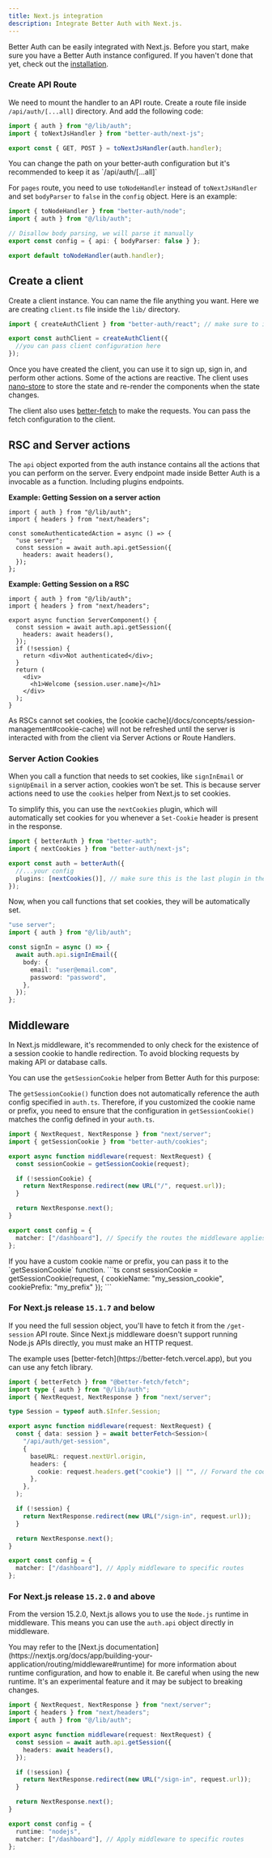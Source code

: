 ```yaml
---
title: Next.js integration
description: Integrate Better Auth with Next.js.
---
```


Better Auth can be easily integrated with Next.js. Before you start, make sure you have a Better Auth instance configured. If you haven't done that yet, check out the [installation](/docs/installation).

### Create API Route

We need to mount the handler to an API route. Create a route file inside `/api/auth/[...all]` directory. And add the following code:

```ts title="api/auth/[...all]/route.ts"
import { auth } from "@/lib/auth";
import { toNextJsHandler } from "better-auth/next-js";

export const { GET, POST } = toNextJsHandler(auth.handler);
```

<Callout type="info">
  You can change the path on your better-auth configuration but it's recommended
  to keep it as `/api/auth/[...all]`
</Callout>

For `pages` route, you need to use `toNodeHandler` instead of `toNextJsHandler` and set `bodyParser` to `false` in the `config` object. Here is an example:

```ts title="pages/api/auth/[...all].ts"
import { toNodeHandler } from "better-auth/node";
import { auth } from "@/lib/auth";

// Disallow body parsing, we will parse it manually
export const config = { api: { bodyParser: false } };

export default toNodeHandler(auth.handler);
```

## Create a client

Create a client instance. You can name the file anything you want. Here we are creating `client.ts` file inside the `lib/` directory.

```ts title="auth-client.ts"
import { createAuthClient } from "better-auth/react"; // make sure to import from better-auth/react

export const authClient = createAuthClient({
  //you can pass client configuration here
});
```

Once you have created the client, you can use it to sign up, sign in, and perform other actions.
Some of the actions are reactive. The client uses [nano-store](https://github.com/nanostores/nanostores) to store the state and re-render the components when the state changes.

The client also uses [better-fetch](https://github.com/bekacru/better-fetch) to make the requests. You can pass the fetch configuration to the client.

## RSC and Server actions

The `api` object exported from the auth instance contains all the actions that you can perform on the server. Every endpoint made inside Better Auth is a invocable as a function. Including plugins endpoints.

**Example: Getting Session on a server action**

```tsx title="server.ts"
import { auth } from "@/lib/auth";
import { headers } from "next/headers";

const someAuthenticatedAction = async () => {
  "use server";
  const session = await auth.api.getSession({
    headers: await headers(),
  });
};
```

**Example: Getting Session on a RSC**

```tsx
import { auth } from "@/lib/auth";
import { headers } from "next/headers";

export async function ServerComponent() {
  const session = await auth.api.getSession({
    headers: await headers(),
  });
  if (!session) {
    return <div>Not authenticated</div>;
  }
  return (
    <div>
      <h1>Welcome {session.user.name}</h1>
    </div>
  );
}
```

<Callout type="warn">
  As RSCs cannot set cookies, the [cookie
  cache](/docs/concepts/session-management#cookie-cache) will not be refreshed
  until the server is interacted with from the client via Server Actions or
  Route Handlers.
</Callout>

### Server Action Cookies

When you call a function that needs to set cookies, like `signInEmail` or `signUpEmail` in a server action, cookies won’t be set. This is because server actions need to use the `cookies` helper from Next.js to set cookies.

To simplify this, you can use the `nextCookies` plugin, which will automatically set cookies for you whenever a `Set-Cookie` header is present in the response.

```ts title="auth.ts"
import { betterAuth } from "better-auth";
import { nextCookies } from "better-auth/next-js";

export const auth = betterAuth({
  //...your config
  plugins: [nextCookies()], // make sure this is the last plugin in the array // [!code highlight]
});
```

Now, when you call functions that set cookies, they will be automatically set.

```ts
"use server";
import { auth } from "@/lib/auth";

const signIn = async () => {
  await auth.api.signInEmail({
    body: {
      email: "user@email.com",
      password: "password",
    },
  });
};
```

## Middleware

In Next.js middleware, it's recommended to only check for the existence of a session cookie to handle redirection. To avoid blocking requests by making API or database calls.

You can use the `getSessionCookie` helper from Better Auth for this purpose:

<Callout type="warn">
  The <code>getSessionCookie()</code> function does not automatically reference
  the auth config specified in <code>auth.ts</code>. Therefore, if you
  customized the cookie name or prefix, you need to ensure that the
  configuration in <code>getSessionCookie()</code> matches the config defined in
  your <code>auth.ts</code>.
</Callout>

```ts
import { NextRequest, NextResponse } from "next/server";
import { getSessionCookie } from "better-auth/cookies";

export async function middleware(request: NextRequest) {
  const sessionCookie = getSessionCookie(request);

  if (!sessionCookie) {
    return NextResponse.redirect(new URL("/", request.url));
  }

  return NextResponse.next();
}

export const config = {
  matcher: ["/dashboard"], // Specify the routes the middleware applies to
};
```

<Callout type="info">
If you have a custom cookie name or prefix, you can pass it to the `getSessionCookie` function.
```ts
const sessionCookie = getSessionCookie(request, {
    cookieName: "my_session_cookie",
    cookiePrefix: "my_prefix"
});
```
</Callout>

### For Next.js release `15.1.7` and below

If you need the full session object, you'll have to fetch it from the `/get-session` API route. Since Next.js middleware doesn't support running Node.js APIs directly, you must make an HTTP request.

<Callout>
  The example uses [better-fetch](https://better-fetch.vercel.app), but you can
  use any fetch library.
</Callout>

```ts
import { betterFetch } from "@better-fetch/fetch";
import type { auth } from "@/lib/auth";
import { NextRequest, NextResponse } from "next/server";

type Session = typeof auth.$Infer.Session;

export async function middleware(request: NextRequest) {
  const { data: session } = await betterFetch<Session>(
    "/api/auth/get-session",
    {
      baseURL: request.nextUrl.origin,
      headers: {
        cookie: request.headers.get("cookie") || "", // Forward the cookies from the request
      },
    },
  );

  if (!session) {
    return NextResponse.redirect(new URL("/sign-in", request.url));
  }

  return NextResponse.next();
}

export const config = {
  matcher: ["/dashboard"], // Apply middleware to specific routes
};
```

### For Next.js release `15.2.0` and above

From the version 15.2.0, Next.js allows you to use the `Node.js` runtime in middleware. This means you can use the `auth.api` object directly in middleware.

<Callout type="warn">
  You may refer to the [Next.js
  documentation](https://nextjs.org/docs/app/building-your-application/routing/middleware#runtime)
  for more information about runtime configuration, and how to enable it. Be
  careful when using the new runtime. It's an experimental feature and it may be
  subject to breaking changes.
</Callout>

```ts
import { NextRequest, NextResponse } from "next/server";
import { headers } from "next/headers";
import { auth } from "@/lib/auth";

export async function middleware(request: NextRequest) {
  const session = await auth.api.getSession({
    headers: await headers(),
  });

  if (!session) {
    return NextResponse.redirect(new URL("/sign-in", request.url));
  }

  return NextResponse.next();
}

export const config = {
  runtime: "nodejs",
  matcher: ["/dashboard"], // Apply middleware to specific routes
};
```
